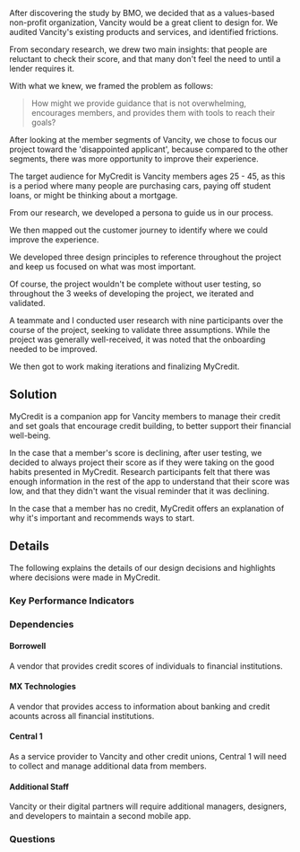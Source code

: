 After discovering the study by BMO, we decided that as a values-based non-profit organization, Vancity would be a great client to design for. We audited Vancity's existing products and services, and identified frictions.

From secondary research, we drew two main insights: that people are reluctant to check their score, and that many don't feel the need to until a lender requires it.

<MagicImage path="MyCredit/images/insights" alt="Insights with more detailed explanations." />

With what we knew, we framed the problem as follows:

> How might we provide guidance that is not overwhelming, encourages members, and provides them with tools to reach their goals?

After looking at the member segments of Vancity, we chose to focus our project toward the 'disappointed applicant', because compared to the other segments, there was more opportunity to improve their experience.

<MagicImage path="MyCredit/images/member_segment" alt="The member segment we chose to design for: the disappointed applicant." />

The target audience for MyCredit is Vancity members ages 25 - 45, as this is a period where many people are purchasing cars, paying off student loans, or might be thinking about a mortgage.

<MagicImage path="MyCredit/images/target_audience" alt="The target audience for MyCredit was Vancity members ages 25 – 45." />

From our research, we developed a persona to guide us in our process.

<MagicImage path="MyCredit/images/persona" alt="A description of the persona we developed to guide us in our process." />

We then mapped out the customer journey to identify where we could improve the experience.

<MagicImage path="MyCredit/images/customer_journey" alt="A diagram of the customer journey." />

We developed three design principles to reference throughout the project and keep us focused on what was most important.

<MagicImage path="MyCredit/images/principles" alt="The three design principles we developed: personal, clear, and hopeful." />

Of course, the project wouldn't be complete without user testing, so throughout the 3 weeks of developing the project, we iterated and validated.

<MagicImage path="MyCredit/images/iterations" alt="Screenshots of three weeks of iterations." />

A teammate and I conducted user research with nine participants over the course of the project, seeking to validate three assumptions. While the project was generally well-received, it was noted that the onboarding needed to be improved.

<MagicImage path="MyCredit/images/validation" alt="Description of the results of user testing." />

We then got to work making iterations and finalizing MyCredit.

## Solution

MyCredit is a companion app for Vancity members to manage their credit and set goals that encourage credit building, to better support their financial well-being.

<MagicVideo source="vimeo" path="305425815" />

<Showcase
  path="MyCredit/videos/onboarding"
  type="video"
  source="cloudinary"
  orientation="media-left"
  content="Since credit is unfamiliar for so many people, the onboarding helps members learn a bit about credit while setting up the app."
/>

<Showcase
  path="MyCredit/videos/score_details"
  type="video"
  source="cloudinary"
  orientation="media-right"
  content="The Score Details screen provides members with an overview of their score, as well as a breakdown of what is influencing their score."
/>

<Showcase
  path="MyCredit/videos/learn"
  type="video"
  source="cloudinary"
  orientation="media-left"
  content="The Learn tab provides resources for members to better understand the five factors that influence their score, and how their financial activity is influencing their score."
/>

<Showcase
  path="MyCredit/videos/goals"
  type="video"
  source="cloudinary"
  orientation="media-right"
  content="The Goals tab allows members to track their progress, see the steps they need to take to improve their score, and set new goals."
/>

<Showcase
  path="MyCredit/videos/other_accounts"
  type="video"
  source="cloudinary"
  orientation="media-left"
  content="Members can link credit accounts from other financial institutions via MX Technologies to receive payment reminders, view balances, and see how the account influences their score."
/>

<Showcase
  path="MyCredit/videos/notify_utilization"
  type="video"
  source="cloudinary"
  orientation="media-right"
  content="Everyone manages their finances differently, so MyCredit recommends actions specific to each member’s habits rather than providing generic information."
/>

<Showcase
  path="MyCredit/images/tips"
  type="image"
  source="cloudinary"
  orientation="media-left"
  content="Curated information helps members reach goals by providing clear, actionable steps to take."
/>

<Showcase
  path="MyCredit/videos/celebration"
  type="video"
  source="cloudinary"
  orientation="media-right"
  content="Celebrating accomplishments and recognizing members for their efforts encourages them along their credit building journey."
/>

In the case that a member's score is declining, after user testing, we decided to always project their score as if they were taking on the good habits presented in MyCredit. Research participants felt that there was enough information in the rest of the app to understand that their score was low, and that they didn't want the visual reminder that it was declining.

<MagicImage
  path="MyCredit/images/declining_score"
  source="cloudinary"
  alt="A screenshot showing future growth that could be achieved, which encourages members to improve their score."
/>

In the case that a member has no credit, MyCredit offers an explanation of why it's important and recommends ways to start.

<MagicImage
  path="MyCredit/images/no_credit"
  source="cloudinary"
  alt="Screenshots showing states when a user has no credit score."
/>

## Details

The following explains the details of our design decisions and highlights where decisions were made in MyCredit.

<MagicImage
  path="MyCredit/images/copywriting"
  source="cloudinary"
  alt="Example of copywriting in the app."
/>

<MagicImage
  path="MyCredit/images/colour"
  source="cloudinary"
  alt="Examples of using colour in the app."
/>

<MagicImage
  path="MyCredit/images/type"
  source="cloudinary"
  alt="Examples of using typography in the app."
/>

<MagicImage
  path="MyCredit/images/app_architecture"
  source="cloudinary"
  alt="Diagram of the app architecture."
/>

### Key Performance Indicators

<MagicImage
  path="MyCredit/images/measuring_success"
  source="cloudinary"
  orientation="vertical"
  alt="A list of metrics used to evaluate the success of MyCredit."
/>

### Dependencies

#### Borrowell

A vendor that provides credit scores of individuals to financial institutions.

#### MX Technologies

A vendor that provides access to information about banking and credit acounts across all financial institutions.

#### Central 1

As a service provider to Vancity and other credit unions, Central 1 will need to collect and manage additional data from members.

#### Additional Staff

Vancity or their digital partners will require additional managers, designers, and developers to maintain a second mobile app.

### Questions

<MagicImage
  path="MyCredit/images/why_vancity"
  source="cloudinary"
  alt="Explanation for why we chose to design for Vancity."
/>

<MagicImage
  path="MyCredit/images/why_separate"
  source="cloudinary"
  alt="Explanation for why we chose to design an app separate from Vancity's existing banking app."
/>

<MagicImage
  path="MyCredit/images/why_download"
  source="cloudinary"
  alt="Explanation of how we would encourage people to download MyCredit."
/>